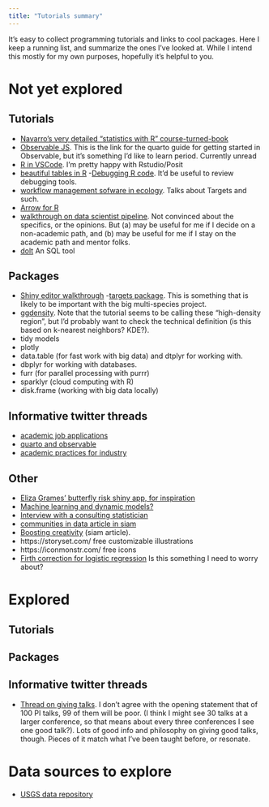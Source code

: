 ```yaml
---
title: "Tutorials summary"
---
```


It's easy to collect programming tutorials and links to cool packages. Here I keep a running list, and summarize the ones I've looked at. While I intend this mostly for my own purposes, hopefully it's helpful to you.

# Not yet explored

## Tutorials

-   [Navarro's very detailed "statistics with R" course-turned-book ](https://learningstatisticswithr.com/)
-   [Observable JS](https://quarto.org/docs/computations/ojs.html#overview). This is the link for the quarto guide for getting started in Observable, but it's something I'd like to learn period. Currently unread
-   [R in VSCode](https://medium.com/analytics-vidhya/a-fresh-start-for-r-in-vscode-ec61ed108cf6). I'm pretty happy with Rstudio/Posit
-   [beautiful tables in R](https://rfortherestofus.com/2019/11/how-to-make-beautiful-tables-in-r/) -[Debugging R code](https://rstats.wtf/debugging-r-code.html). It'd be useful to review debugging tools.
-   [workflow management sofware in ecology](https://aquaticdatasciopensci.github.io/day2-bigdata/). Talks about Targets and such.
-   [Arrow for R](https://www.youtube.com/watch?v=DAJO7h2TYX0)
-   [walkthrough on data scientist pipeline](https://www.business-science.io/careers/2022/03/15/the-data-science-career-path.html). Not convinced about the specifics, or the opinions. But (a) may be useful for me if I decide on a non-academic path, and (b) may be useful for me if I stay on the academic path and mentor folks.
-   [dolt](https://docs.dolthub.com/concepts/dolt/sql) An SQL tool

## Packages

-   [Shiny editor walkthrough](https://www.youtube.com/watch?v=gYPnLiudtGU) -[targets package](https://books.ropensci.org/targets/). This is something that is likely to be important with the big multi-species project.
-   [ggdensity](https://www.business-science.io/code-tools/2022/07/21/ggdensity-plot-high-density.html?utm_content=bufferf7ce7&utm_medium=social&utm_source=twitter.com&utm_campaign=buffer). Note that the tutorial seems to be calling these "high-density region", but I'd probably want to check the technical definition (is this based on k-nearest neighbors? KDE?).
-   tidy models
-   plotly
-   data.table (for fast work with big data) and dtplyr for working with.
-   dbplyr for working with databases.
-   furr (for parallel processing with purrr)
-   sparklyr (cloud computing with R)
-   disk.frame (working with big data locally)

## Informative twitter threads

-   [academic job applications](https://twitter.com/ViktoriaWagner1/status/1556308008573050882)
-   [quarto and observable](https://twitter.com/Mayacelium/status/1553195852692238336)
-   [academic practices for industry](https://twitter.com/Melterialsgal/status/1553141674540294145)

## Other

-   [Eliza Grames' butterfly risk shiny app, for inspiration](https://elizagrames.shinyapps.io/butterflyRisk/)
-   [Machine learning and dynamic models?](https://sinews.siam.org/Details-Page/dynamics-based-machine-learning-for-nonlinearizable-phenomena)
-   [Interview with a consulting statistician](https://sinews.siam.org/Details-Page/a-conversation-with-mathematical-consultant-john-d-cook)
-   [communities in data article in siam](https://sinews.siam.org/Details-Page/communities-in-data)
-   [Boosting creativity](https://sinews.siam.org/Details-Page/how-to-boost-your-creativity) (siam article).
-   https://storyset.com/ free customizable illustrations
-   https://iconmonstr.com/ free icons
-   [Firth correction for logistic regression](https://journals.lww.com/epidem/Abstract/2021/09000/Decreased_Susceptibility_of_Marginal_Odds_Ratios.5.aspx) Is this something I need to worry about?

# Explored

## Tutorials

## Packages

## Informative twitter threads

-   [Thread on giving talks](https://twitter.com/bioinfo_mark/status/1554969205270728704). I don't agree with the opening statement that of 100 PI talks, 99 of them will be poor. (I think I might see 30 talks at a larger conference, so that means about every three conferences I see one good talk?). Lots of good info and philosophy on giving good talks, though. Pieces of it match what I've been taught before, or resonate.

# Data sources to explore

-   [USGS data repository](https://www.sciencebase.gov/catalog/)

